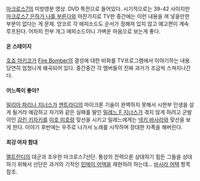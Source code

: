 [[마크로스7]]의 미방영분 영상. DVD 특전으로 들어있다.
시기적으로는 39-42 사이지만 [[마크로스7 은하가 나를 부른다]]와 마찬가지로 TV판 중간에는 이런 내용을 껴 넣을만한 부분이 없다는 게 문제. 앙코르 각 에피소드도 순서가 정해져 있지 않고 예고편이 계속 루프된다. 어차피 전부 개그 에피소드이니 가벼운 마음으로 보는게 좋다. 

==== 온 스테이지 ====
[[호죠 아키코]]가 [[Fire Bomber]]의 결성에 대한 비화를 TV프로그램에서 이야기하는 내용. 당연히 엄청나게 왜곡되어 있다. 중간중간 각 멤버들의 진짜 과거가 조금씩 스쳐지나간다.

==== 어느쪽이 좋아? ====
[[밀리아 파리나 지너스]]가 [[젠트라디]]의 마이크론 기술이 완벽하지 못해서 시한부 인생을 살게 될거라 예감하고 자기와 같은 실패를 딸인 [[밀레느 F 지너스]]가 겪지 않게 하려고 군발이인 [[감린 키자키]]를 [[미호 미호]]랑 맞선을 시키고 밀레느에게는 [[넥키 바사라]]와 맞선을 보게 한다. 이야기 후반에는 우주로 나가서 노래를 시작하며 장대한 자폭을 해버린다.

==== 최강 여자 함대 ====
[[멜트란디]]의 대군과 조우한 마크로스7선단. 통상의 전력으론 상대하기 힘든 그들을 상대하기 위해서 선단은 과거의 기적인 [[민메이 어택]]을 재현하려 하는데...
[[바사라 어택]] 항목 참조.
